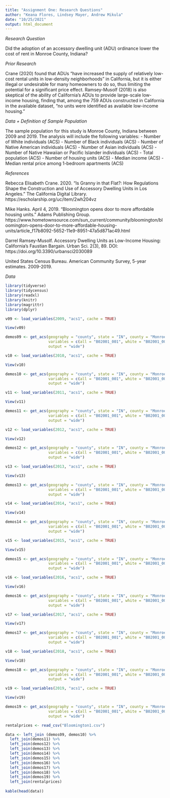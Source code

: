 ```yaml
---
title: "Assignment One: Research Questions"
author: "Keana Flores, Lindsey Mayer, Andrew Mikula"
date: "10/25/2021"
output: html_document
---
```


*Research Question*

Did the adoption of an accessory dwelling unit (ADU) ordinance lower the cost of rent in Monroe County, Indiana? 


*Prior Research*

Crane (2020) found that ADUs “have increased the supply of relatively low-cost rental units in low-density neighborhoods” in California, but it is either illegal or undesirable for many homeowners to do so, thus limiting the potential for a significant price effect. Ramsey-Musolf (2018) is also skeptical of the ability of California’s ADUs to provide large-scale low-income housing, finding that, among the 759 ADUs constructed in California in the available dataset,  “no units were identified as available low-income housing.”  

*Data + Definition of Sample Population*

The sample population for this study is Monroe County, Indiana between 2009 and 2019. The analysis will include the following variables:
- Number of White individuals (ACS)
- Number of Black individuals (ACS)
- Number of Native American individuals (ACS)
- Number of Asian individuals (ACS)
- Number of Native Hawaiian or Pacific Islander individuals (ACS)
- Total population (ACS)
- Number of housing units (ACS)
- Median income (ACS)
- Median rental price among 1-bedroom apartments (ACS)

*References*

Rebecca Elisabeth Crane. 2020. “Is Granny in that Flat?: How Regulations Shape the Construction and Use of Accessory Dwelling Units in Los Angeles.” The California Digital Library. https://escholarship.org/uc/item/2wh204vz
 
Mike Hanks. April 4, 2019. “Bloomington opens door to more affordable housing units.” Adams Publishing Group. https://www.hometownsource.com/sun_current/community/bloomington/bloomington-opens-door-to-more-affordable-housing-units/article_f17b8092-5652-11e9-8951-47a5d871ac49.html 
 
Darrel Ramsey-Musolf. Accessory Dwelling Units as Low-Income Housing: California’s Faustian Bargain. Urban Sci. 2(3), 89. DOI: https://doi.org/10.3390/urbansci2030089
 
United States Census Bureau. American Community Survey, 5-year estimates. 2009-2019.

*Data*

```r
library(tidyverse)
library(tidycensus)
library(readxl)
library(knitr)
library(magrittr)
library(dplyr)
```

```r
v09 <- load_variables(2009, "acs1", cache = TRUE)

View(v09)

```

```r
demos09 <- get_acs(geography = "county", state = "IN", county = "Monroe", year = 2009,
                   variables = c(all = "B02001_001", white = "B02001_002", black = "B02001_003", indigenous= "B02001_004", asian = "B02001_005", pacificislander = "B02001_006", population = "B01003_001", housingunits = "B25001_001", medianincome = "B19326_001"),
                   output = "wide")

```

```r
v10 <- load_variables(2010, "acs1", cache = TRUE)

View(v10)

```

```r
demos10 <- get_acs(geography = "county", state = "IN", county = "Monroe", year = 2010,
                   variables = c(all = "B02001_001", white = "B02001_002", black = "B02001_003", indigenous= "B02001_004", asian = "B02001_005", pacificislander = "B02001_006", population = "B01003_001", housingunits = "B25001_001", medianincome = "B19326_001"),
                   output = "wide")

```


```r
v11 <- load_variables(2011, "acs1", cache = TRUE)

View(v11)

```

```r
demos11 <- get_acs(geography = "county", state = "IN", county = "Monroe", year = 2011,
                   variables = c(all = "B02001_001", white = "B02001_002", black = "B02001_003", indigenous= "B02001_004", asian = "B02001_005", pacificislander = "B02001_006", population = "B01003_001", housingunits = "B25001_001", medianincome = "B19326_001"),
                   output = "wide")
```

```r
v12 <- load_variables(2012, "acs1", cache = TRUE)

View(v12)

```

```r
demos12 <- get_acs(geography = "county", state = "IN", county = "Monroe", year = 2012,
                   variables = c(all = "B02001_001", white = "B02001_002", black = "B02001_003", indigenous= "B02001_004", asian = "B02001_005", pacificislander = "B02001_006", population = "B01003_001", housingunits = "B25001_001", medianincome = "B19326_001"),
                   output = "wide")

```

```r
v13 <- load_variables(2013, "acs1", cache = TRUE)

View(v13)

```

```r
demos13 <- get_acs(geography = "county", state = "IN", county = "Monroe", year = 2013,
                   variables = c(all = "B02001_001", white = "B02001_002", black = "B02001_003", indigenous= "B02001_004", asian = "B02001_005", pacificislander = "B02001_006", population = "B01003_001", housingunits = "B25001_001", medianincome = "B19326_001"),
                   output = "wide")
```

```r
v14 <- load_variables(2014, "acs1", cache = TRUE)

View(v14)

```

```r
demos14 <- get_acs(geography = "county", state = "IN", county = "Monroe", year = 2014,
                   variables = c(all = "B02001_001", white = "B02001_002", black = "B02001_003", indigenous= "B02001_004", asian = "B02001_005", pacificislander = "B02001_006", population = "B01003_001", housingunits = "B25001_001", medianincome = "B19326_001"),
                   output = "wide")

```

```r
v15 <- load_variables(2015, "acs1", cache = TRUE)

View(v15)

```

```r
demos15 <- get_acs(geography = "county", state = "IN", county = "Monroe", year = 2015,
                   variables = c(all = "B02001_001", white = "B02001_002", black = "B02001_003", indigenous= "B02001_004", asian = "B02001_005", pacificislander = "B02001_006", population = "B01003_001", housingunits = "B25001_001", medianincome = "B19326_001"),
                   output = "wide")
```

```r
v16 <- load_variables(2016, "acs1", cache = TRUE)

View(v16)

```

```r
demos16 <- get_acs(geography = "county", state = "IN", county = "Monroe", year = 2016,
                   variables = c(all = "B02001_001", white = "B02001_002", black = "B02001_003", indigenous= "B02001_004", asian = "B02001_005", pacificislander = "B02001_006", population = "B01003_001", housingunits = "B25001_001", medianincome = "B19326_001"),
                   output = "wide")
```

```r
v17 <- load_variables(2017, "acs1", cache = TRUE)

View(v17)

```

```r
demos17 <- get_acs(geography = "county", state = "IN", county = "Monroe", year = 2017,
                   variables = c(all = "B02001_001", white = "B02001_002", black = "B02001_003", indigenous= "B02001_004", asian = "B02001_005", pacificislander = "B02001_006", population = "B01003_001", housingunits = "B25001_001", medianincome = "B19326_001"),
                   output = "wide")

```

```r
v18 <- load_variables(2018, "acs1", cache = TRUE)

View(v18)

```

```r
demos18 <- get_acs(geography = "county", state = "IN", county = "Monroe", year = 2018,
                   variables = c(all = "B02001_001", white = "B02001_002", black = "B02001_003", indigenous= "B02001_004", asian = "B02001_005", pacificislander = "B02001_006", population = "B01003_001", housingunits = "B25001_001", medianincome = "B19326_001"),
                   output = "wide")

```

```r
v19 <- load_variables(2019, "acs1", cache = TRUE)

View(v19)
```

```r
demos19 <- get_acs(geography = "county", state = "IN", county = "Monroe", year = 2019,
                   variables = c(all = "B02001_001", white = "B02001_002", black = "B02001_003", indigenous= "B02001_004", asian = "B02001_005", pacificislander = "B02001_006", population = "B01003_001", housingunits = "B25001_001", medianincome = "B19326_001"),
                   output = "wide")

```

```r
rentalprices <- read_csv("Bloomington1.csv")
```
```r
data <- left_join (demos09, demos10) %>%
  left_join(demos11) %>%
  left_join(demos12) %>%
  left_join(demos13) %>%
  left_join(demos14) %>%
  left_join(demos15) %>%
  left_join(demos16) %>%
  left_join(demos17) %>%
  left_join(demos18) %>%
  left_join(demos19) %>%
  left_join(rentalprices)
  
kable(head(data))
```

